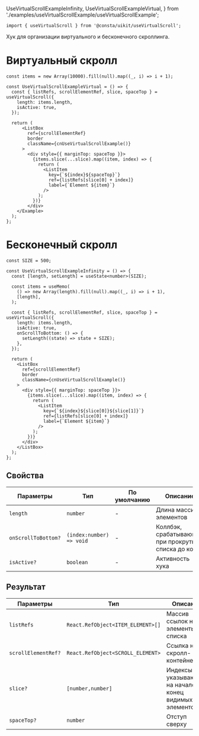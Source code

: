   UseVirtualScrollExampleInfinity,
  UseVirtualScrollExampleVirtual,
} from './examples/useVirtualScrollExample/useVirtualScrollExample';

```tsx
import { useVirtualScroll } from '@consta/uikit/useVirtualScroll';
```

Хук для организации виртуального и бесконечного скроллинга.

# Виртуальный скролл

```tsx
const items = new Array(10000).fill(null).map((_, i) => i + 1);

const UseVirtualScrollExampleVirtual = () => {
  const { listRefs, scrollElementRef, slice, spaceTop } = useVirtualScroll({
    length: items.length,
    isActive: true,
  });

  return (
      <ListBox
        ref={scrollElementRef}
        border
        className={cnUseVirtualScrollExample()}
      >
        <div style={{ marginTop: spaceTop }}>
          {items.slice(...slice).map((item, index) => {
            return (
              <ListItem
                key={`${index}${spaceTop}`}
                ref={listRefs[slice[0] + index]}
                label={`Element ${item}`}
              />
            );
          })}
        </div>
    </Example>
  );
};
```

<UseVirtualScrollExampleVirtual />

# Бесконечный скролл

```tsx
const SIZE = 500;

const UseVirtualScrollExampleInfinity = () => {
  const [length, setLength] = useState<number>(SIZE);

  const items = useMemo(
    () => new Array(length).fill(null).map((_, i) => i + 1),
    [length],
  );

  const { listRefs, scrollElementRef, slice, spaceTop } = useVirtualScroll({
    length: items.length,
    isActive: true,
    onScrollToBottom: () => {
      setLength((state) => state + SIZE);
    },
  });

  return (
    <ListBox
      ref={scrollElementRef}
      border
      className={cnUseVirtualScrollExample()}
    >
      <div style={{ marginTop: spaceTop }}>
        {items.slice(...slice).map((item, index) => {
          return (
            <ListItem
              key={`${index}${slice[0]}${slice[1]}`}
              ref={listRefs[slice[0] + index]}
              label={`Element ${item}`}
            />
          );
        })}
      </div>
    </ListBox>
  );
};
```

<UseVirtualScrollExampleInfinity />

## Свойства

| Параметры           | Тип                      | По умолчанию | Описание                                             |
| ------------------- | ------------------------ | ------------ | ---------------------------------------------------- |
| `length`            | `number`                 | -            | Длина массива элементов                              |
| `onScrollToBottom?` | `(index:number) => void` | -            | Коллбэк, срабатывающий при прокрутке списка до конца |
| `isActive?`         | `boolean`                | -            | Активность хука                                      |

## Результат

| Параметры           | Тип                               | Описание                                                |
| ------------------- | --------------------------------- | ------------------------------------------------------- |
| `listRefs`          | `React.RefObject<ITEM_ELEMENT>[]` | Массив ссылок на элементы списка                        |
| `scrollElementRef?` | `React.RefObject<SCROLL_ELEMENT>` | Ссылка на скролл-контейнер                              |
| `slice?`            | `[number,number]`                 | Индексы указывающие на начало и конец видимых элементов |
| `spaceTop?`         | `number`                          | Отступ сверху                                           |
